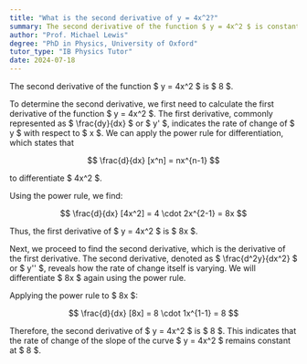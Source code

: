 ```yaml
---
title: "What is the second derivative of y = 4x^2?"
summary: The second derivative of the function $ y = 4x^2 $ is constant at 8, indicating that the graph is a parabola opening upwards with uniform curvature.
author: "Prof. Michael Lewis"
degree: "PhD in Physics, University of Oxford"
tutor_type: "IB Physics Tutor"
date: 2024-07-18
---
```


The second derivative of the function $ y = 4x^2 $ is $ 8 $.

To determine the second derivative, we first need to calculate the first derivative of the function $ y = 4x^2 $. The first derivative, commonly represented as $ \frac{dy}{dx} $ or $ y' $, indicates the rate of change of $ y $ with respect to $ x $. We can apply the power rule for differentiation, which states that 

$$ 
\frac{d}{dx} [x^n] = nx^{n-1} 
$$ 

to differentiate $ 4x^2 $.

Using the power rule, we find:

$$ 
\frac{d}{dx} [4x^2] = 4 \cdot 2x^{2-1} = 8x 
$$ 

Thus, the first derivative of $ y = 4x^2 $ is $ 8x $.

Next, we proceed to find the second derivative, which is the derivative of the first derivative. The second derivative, denoted as $ \frac{d^2y}{dx^2} $ or $ y'' $, reveals how the rate of change itself is varying. We will differentiate $ 8x $ again using the power rule.

Applying the power rule to $ 8x $:

$$ 
\frac{d}{dx} [8x] = 8 \cdot 1x^{1-1} = 8 
$$ 

Therefore, the second derivative of $ y = 4x^2 $ is $ 8 $. This indicates that the rate of change of the slope of the curve $ y = 4x^2 $ remains constant at $ 8 $.
    